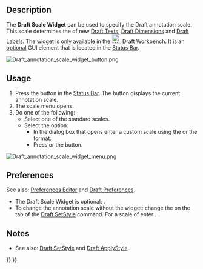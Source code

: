 <languages/>

{{Docnav
|[[Draft_Tray|Tray]]
|[[Draft_Snap_Widget|Snap Widget]]
|[[Draft_Workbench|Draft]]
|IconL=
|IconR=
|IconC=Workbench_Draft.svg
}}

{{TOCright}}

==Description==

The '''Draft Scale Widget''' can be used to specify the Draft annotation scale. This scale determines the  {{PropertyView|Scale Multiplier}} of new [[Draft_Text|Draft Texts]], [[Draft_Dimension|Draft Dimensions]] and [[Draft_Label|Draft Labels]]. The widget is only available in the [[Image:Workbench_Draft.svg|24px]] [[Draft_Workbench|Draft Workbench]]. It is an [[#Preferences|optional]] GUI element that is located in the [[Status_Bar|Status Bar]].

[[Image:Draft_annotation_scale_widget_button.png]]
{{Caption|The Draft Scale Widget}}

==Usage==

# Press the {{Button|x:x}} button in the [[Status_Bar|Status Bar]]. The button displays the current annotation scale.
# The scale menu opens.
# Do one of the following:
#* Select one of the standard scales.
#* Select the {{MenuCommand|Custom}} option:
#** In the dialog box that opens enter a custom scale using the {{Value|x:x}} or the {{Value|x<nowiki>=</nowiki>x}} format.
#** Press {{KEY|Enter}} or the {{Button|OK}} button.

[[Image:Draft_annotation_scale_widget_menu.png]]
{{Caption|The menu of the widget}}

==Preferences==

See also: [[Preferences_Editor|Preferences Editor]] and [[Draft_Preferences|Draft Preferences]].

* The Draft Scale Widget is optional: {{MenuCommand|Edit → Preferences → Draft → Interface → Show the Draft Scale Widget in the Draft Workbench}}.
* To change the annotation scale without the widget: change the {{MenuCommand|Scale multiplier}} on the {{MenuCommand|Annotation}} tab of the [[Draft_SetStyle|Draft SetStyle]] command. For a scale of {{Value|1:100}} enter {{Value|100}}.

==Notes==

* See also: [[Draft_SetStyle|Draft SetStyle]] and [[Draft_ApplyStyle|Draft ApplyStyle]].


{{Docnav
|[[Draft_Tray|Tray]]
|[[Draft_Snap_Widget|Snap Widget]]
|[[Draft_Workbench|Draft]]
|IconL=
|IconR=
|IconC=Workbench_Draft.svg
}}

{{Draft Tools navi{{#translation:}}}}
{{Userdocnavi{{#translation:}}}}